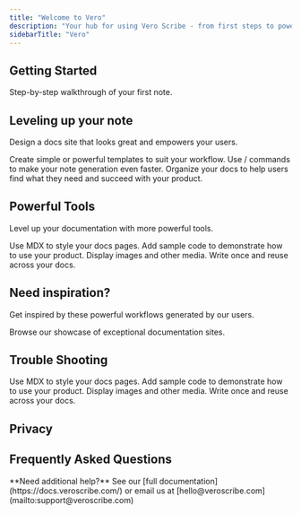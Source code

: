 ```yaml
---
title: "Welcome to Vero"
description: "Your hub for using Vero Scribe - from first steps to powerful workflows. "
sidebarTitle: "Vero"
---
```


## Getting Started

<Card title="Quickstart Guide" icon="rocket" horizontal={false} href="quickstart">
  Step-by-step walkthrough of your first note.
</Card>

## Leveling up your note

Design a docs site that looks great and empowers your users.

<Columns cols={2}>
  <Card title="Templates" icon="grid-2-plus" href="/development">
    Create simple or powerful templates to suit your workflow.
  </Card>
  <Card title="Snippets" icon="scissors" href="/essentials/settings">
    Use / commands to make your note generation even faster.
  </Card>
  <Card title="Smart Learning" icon="brain" href="/essentials/navigation">
    Organize your docs to help users find what they need and succeed with your product.
  </Card>
  <Card title="Note Customization" icon="sparkles">
    
  </Card>
</Columns>

## Powerful Tools

Level up your documentation with more powerful tools.

<Columns cols={2}>
  <Card title="AI Chat" icon="pen-fancy" href="/essentials/markdown">
    Use MDX to style your docs pages.
  </Card>
  <Card title="Insights" icon="code" href="/essentials/code">
    Add sample code to demonstrate how to use your product.
  </Card>
  <Card title="Uploads" icon="image" href="/essentials/images">
    Display images and other media.
  </Card>
  <Card title="Multilingual" icon="recycle" href="/essentials/reusable-snippets">
    Write once and reuse across your docs.
  </Card>
</Columns>

## Need inspiration?

Get inspired by these powerful workflows generated by our users.

<Card title="See complete examples" icon="stars" href="https://mintlify.com/customers">
  Browse our showcase of exceptional documentation sites.
</Card>

## Trouble Shooting

<Columns cols={2}>
  <Card title="AI Chat" icon="pen-fancy" href="/essentials/markdown">
    Use MDX to style your docs pages.
  </Card>
  <Card title="Insights" icon="code" href="/essentials/code">
    Add sample code to demonstrate how to use your product.
  </Card>
  <Card title="Uploads" icon="image" href="/essentials/images">
    Display images and other media.
  </Card>
  <Card title="Multilingual" icon="recycle" href="/essentials/reusable-snippets">
    Write once and reuse across your docs.
  </Card>
</Columns>

## Privacy

## Frequently Asked Questions

<Note>
  **Need additional help?** See our [full documentation](https://docs.veroscribe.com/) or email us at [hello@veroscribe.com](mailto:support@veroscribe.com)
</Note>